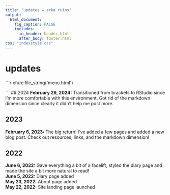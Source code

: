 ```yaml
---
title: "updates ✦ arka ruins"
output: 
  html_document:
    fig_caption: FALSE
    includes:
      in_header: header.html
      after_body: footer.html
css: "indexstyle.css"
---
```


# updates 

:::{.container}

```{=html}
```r
xfun::file_string('menu.html')
```
```
## 2024
**February 29, 2024:** Transitioned from brackets to RStudio since I'm more comfortable with this environment. Got rid of the markdown dimension since clearly it didn't help me post more.  

## 2023
**February 6, 2023:** The big return! I've added a few pages and added a new blog post. Check out resources, links, and the markdown dimension!  

## 2022
**June 6, 2022:** Gave everything a bit of a facelift, styled the diary page and made the site a bit more natural to read!  
**June 5, 2022:** Diary page added  
**May 23, 2022:** About page added  
**May 22, 2022:** Site landing page launched
:::